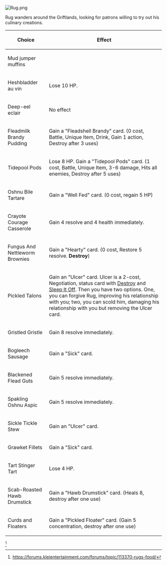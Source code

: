  [[File:Rug.png|thumb]]
Rug wanders around the Griftlands, looking for patrons willing to try out his culinary creations.
{| class="wikitable"
|+
!Choice
!Effect
|-
|Mud jumper muffins
|
|-
|Heshbladder au vin
|Lose 10 HP.
|-
|Deep-eel eclair
|No effect
|-
|Fleadmilk Brandy Pudding
|Gain a "Fleadshell Brandy" card. (0 cost, Battle, Unique Item, Drink, Gain 1 action, Destroy after 3 uses)
|-
|Tidepool Pods
|Lose 8 HP. Gain a "Tidepool Pods" card. (1 cost, Battle, Unique Item, 3-6 damage, Hits all enemies, Destroy after 5 uses)
|-
|Oshnu Bile Tartare
|Gain a "Well Fed" card. (0 cost, regain 5 HP)
|-
|Crayote Courage Casserole
|Gain 4 resolve and 4 health immediately.
|-
|Fungus And Nettleworm Brownies
|Gain a "Hearty" card. (0 cost, Restore 5 resolve. '''Destroy''')
|-
|Pickled Talons
|Gain an "Ulcer" card. Ulcer is a 2-cost, Negotiation, status card with [[Destroy]] and [[Sleep It Off]]. Then you have two options. One, you can forgive Rug, improving his relationship with you; two, you can scold him, damaging his relationship with you but removing the Ulcer card. 
|-
|Gristled Gristle
|Gain 8 resolve immediately.
|-
|Bogleech Sausage
|Gain a "Sick" card.
|-
|Blackened Flead Guts
|Gain 5 resolve immediately.
|-
|Spakling Oshnu Aspic
|Gain 5 resolve immediately.
|-
|Sickle Tickle Stew
|Gain an "Ulcer" card.
|-
|Grawket Fillets
|Gain a "Sick" card.
|-
|Tart Stinger Tart
|Lose 4 HP. 
|-
|Scab-Roasted Hawb Drumstick
|Gain a "Hawb Drumstick" card. (Heals 8, destroy after one use)
|-
|Curds and Floaters
|Gain a "Pickled Floater" card. (Gain 5 concentration, destroy after one use)
|}
<ref>https://forums.kleientertainment.com/forums/topic/113370-rugs-food/</ref>